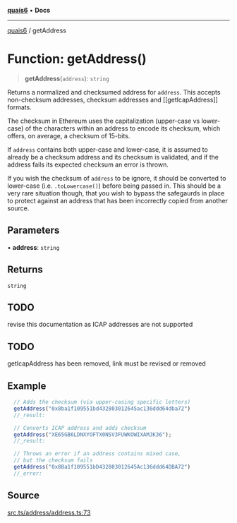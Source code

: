 [**quais6**](../README.md) • **Docs**

***

[quais6](../globals.md) / getAddress

# Function: getAddress()

> **getAddress**(`address`): `string`

Returns a normalized and checksumed address for `address`.
 This accepts non-checksum addresses, checksum addresses and
 [[getIcapAddress]] formats.

 The checksum in Ethereum uses the capitalization (upper-case
 vs lower-case) of the characters within an address to encode
 its checksum, which offers, on average, a checksum of 15-bits.

 If `address` contains both upper-case and lower-case, it is
 assumed to already be a checksum address and its checksum is
 validated, and if the address fails its expected checksum an
 error is thrown.

 If you wish the checksum of `address` to be ignore, it should
 be converted to lower-case (i.e. `.toLowercase()`) before
 being passed in. This should be a very rare situation though,
 that you wish to bypass the safegaurds in place to protect
 against an address that has been incorrectly copied from another
 source.

## Parameters

• **address**: `string`

## Returns

`string`

## TODO

revise this documentation as ICAP addresses are not supported

## TODO

getIcapAddress has been removed, link must be revised or removed

## Example

```js
  // Adds the checksum (via upper-casing specific letters)
  getAddress("0x8ba1f109551bd432803012645ac136ddd64dba72")
  //_result:

  // Converts ICAP address and adds checksum
  getAddress("XE65GB6LDNXYOFTX0NSV3FUWKOWIXAMJK36");
  //_result:

  // Throws an error if an address contains mixed case,
  // but the checksum fails
  getAddress("0x8Ba1f109551bD432803012645Ac136ddd64DBA72")
  //_error:
 ```

## Source

[src.ts/address/address.ts:73](https://github.com/dominant-strategies/quais-6.js/blob/aca1855329c3946c627ab7f16ac5304cea7d20c5/src.ts/address/address.ts#L73)
